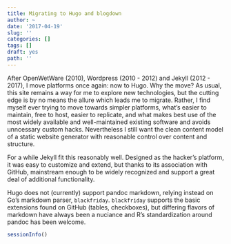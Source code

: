 ```yaml
---
title: Migrating to Hugo and blogdown
author: ~
date: '2017-04-19'
slug: ''
categories: []
tags: []
draft: yes
path: ''
---
```


After OpenWetWare (2010), Wordpress (2010 - 2012) and Jekyll (2012 - 2017), I move platforms once again: now to Hugo.  Why the move? As usual, this site remains a way for me to explore new technologies, but the cutting edge is by no means the allure which leads me to migrate.  Rather, I find myself ever trying to move towards simpler platforms, what's easier to maintain, free to host, easier to replicate, and what makes best use of the most widely available and well-maintained existing software and avoids unncessary custom hacks.  Nevertheless I still want the clean content model of a static website generator with reasonable control over content and structure.  

For a while Jekyll fit this reasonably well.  Designed as the hacker's platform, it was easy to customize and extend, but thanks to its association with GitHub, mainstream enough to be widely recognized and support a great deal of additional functionality.  


Hugo does not (currently) support pandoc markdown, relying instead on Go's markdown parser, `blackfriday`.  `blackfriday` supports the basic extensions found on GitHub (tables, checkboxes), but differing flavors of markdown have always been a nuciance and R's standardization around pandoc has been welcome.




```r
sessionInfo()
```
